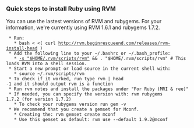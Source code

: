 === Quick steps to install Ruby using RVM ===

You can use the lastest versions of RVM and rubygems. For your information, we're currently using RVM 1.6.1 and rubygems 1.7.2.

  * Run:
    * <tt>bash < <( curl http://rvm.beginrescueend.com/releases/rvm-install-head )</tt>
  * Add the following line to your ~/.bashrc or ~/.bash_profile:
    * <tt>[[ -s "$HOME/.rvm/scripts/rvm" ]] && . "$HOME/.rvm/scripts/rvm" # This loads RVM into a shell session.</tt>
  * Start a new prompt or load source in the current shell with:
    * <tt>source ~/.rvm/scripts/rvm</tt>
  * To check if it worked, run <tt>type rvm | head -1</tt> and it should output <tt>rvm is a function</tt>
  * Run <tt>rvm notes</tt> and install the packages under "For Ruby (MRI & ree)"
  * If needed, you can specify the version with: <tt>rvm rubygems 1.7.2</tt> (for version 1.7.2)
    * To check your rubygems version run <tt>gem -v</tt>
  * We recommend that you create a gemset for Mconf.
    * Creating the: <tt>rvm gemset create mconf</tt>
    * Use this gemset as default: <tt>rvm use --default 1.9.2@mconf</tt>